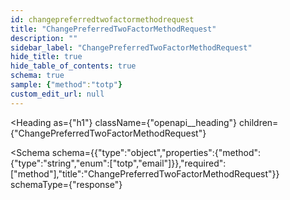 ```yaml
---
id: changepreferredtwofactormethodrequest
title: "ChangePreferredTwoFactorMethodRequest"
description: ""
sidebar_label: "ChangePreferredTwoFactorMethodRequest"
hide_title: true
hide_table_of_contents: true
schema: true
sample: {"method":"totp"}
custom_edit_url: null
---
```



<Heading
  as={"h1"}
  className={"openapi__heading"}
  children={"ChangePreferredTwoFactorMethodRequest"}
>
</Heading>





<Schema
  schema={{"type":"object","properties":{"method":{"type":"string","enum":["totp","email"]}},"required":["method"],"title":"ChangePreferredTwoFactorMethodRequest"}}
  schemaType={"response"}
>
  
</Schema>
            